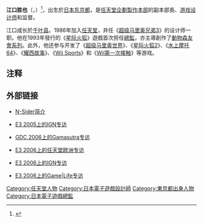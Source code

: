 {{NoteTA
| G1 = Games
}}
{{Infobox person
|name          = 江口勝也
|image         = File:Katsuya Eguchi at E3 2012 Nintendo Conference (cropped).jpg
|caption       = 在[[E3電子娛樂展|E3 2012]]任天堂發表會的江口勝也
|employer      = [[任天堂|任天堂]]（1986年至今）
|birth_date    = {{birth date and age|1965|04|07}}
|birth_place   = [[日本|日本]][[東京都|東京都]]
|occupation    = [[電子遊戲設計師|電子遊戲設計師]]、[[電子遊戲總監|總監]]、[[遊戲制作人|制作人]]
|title         = [[任天堂企划制作本部|任天堂企划制作本部]]副部长
|notable_works = [[星际火狐_(游戏)|星际火狐]]<br/>[[動物森友會系列|動物森友會系列]]<br/>[[Wii_Sports|Wii Sports]]
}}
{{Japanese|japanese=江口 勝也|kana=えぐち かつや|romaji=Eguchi Katsuya}}

'''江口胜也'''（{{jpn|j=江口 勝也|kn=えぐち かつや|rm=Eguchi Katsuya}}，{{bd|1965年|4月7日}}）<ref>{{cite web|last1=Schmitz|first1=Tobias|title=Inside Nintendo 172: Animal-Crossing-Produzent Katsuya Eguchi im Entwicklerportrait|url=https://nintendo-online.de/artikel/report/37940/inside-nintendo-172-animal-crossing-produzent-katsuya-eguchi-im-entwicklerportrait|publisher=Nintendo-Online|date=3 May 2020|accessdate=4 May 2020|archive-date=2021-01-16|archive-url=https://web.archive.org/web/20210116204240/https://nintendo-online.de/artikel/report/37940/inside-nintendo-172-animal-crossing-produzent-katsuya-eguchi-im-entwicklerportrait|dead-url=no}}</ref>，出生於[[日本|日本]][[东京都|东京都]]，是[[任天堂企劃製作本部|任天堂企劃製作本部]]的副本部長、[[游戏设计师|游戏设计师]]和监督。

江口成长於[[千叶县|千叶县]]。1986年加入[[任天堂|任天堂]]，并任《[[超級瑪利歐兄弟3|超级马里奥兄弟3]]》的设计师一职。他在1993年發行的《[[星际火狐_(遊戲)|星际火狐]]》遊戲首次担任[[電子遊戲總監|總監]]，亦主導創作了[[動物森友會系列|動物森友會系列]]。此外，他还参与开发了《[[超级马里奥世界|超级马里奥世界]]》、《[[星际火狐2|星际火狐2]]》、《[[水上摩托64|水上摩托64]]》、《[[耀西故事|耀西故事]]》、《[[Wii_Sports|Wii Sports]]》和《[[Wii第一次接触|Wii第一次接触]]》等游戏。

== 注释 ==
{{reflist}}

== 外部链接 ==
* {{en}}[https://web.archive.org/web/20080521195716/http://www.n-sider.com/personnelview.php?personnelid=17 N-Sider简介]
* {{en}}[http://ds.ign.com/articles/617/617577p1.html E3 2005上的IGN专访] {{Wayback|url=http://ds.ign.com/articles/617/617577p1.html |date=20110514082924 }}
* {{en}}[http://www.gamasutra.com/features/20060505/sheffield_01.shtml GDC 2006上的Gamasutra专访] {{Wayback|url=http://www.gamasutra.com/features/20060505/sheffield_01.shtml |date=20100531005949 }}
* {{en}}[https://web.archive.org/web/20080521194604/http://www.aussie-nintendo.com/?v=news&p=3163 E3 2006上的任天堂欧洲专访]
* {{en}}[https://archive.is/20130103115840/http://revolution.ign.com/articles/709/709218p1.html E3 2006上的IGN专访]
* {{en}}[http://blog.wired.com/games/index.blog?entry_id=1493873 E3 2006上的Game|Life专访] {{Wayback|url=http://blog.wired.com/games/index.blog?entry_id=1493873 |date=20060826090030 }}

{{星際火狐系列}}
{{动物之森系列}}
{{Portal bar|日本|人物|任天堂|電子遊戲}}

{{DEFAULTSORT:Eguchi Katsuya}}
[[Category:任天堂人物|Category:任天堂人物]]
[[Category:日本電子遊戲設計師|Category:日本電子遊戲設計師]]
[[Category:東京都出身人物|Category:東京都出身人物]]
[[Category:日本電子遊戲總監|Category:日本電子遊戲總監]]

{{日本人小作品}}
{{videogame-bio-stub}}